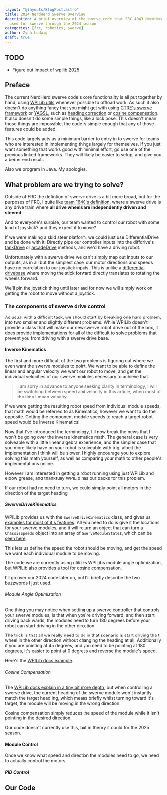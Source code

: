 ```yaml
---
layout: "@layouts/BlogPost.astro"
title: 2024 NerdHerd Swerve Overview
description: A brief overview of the swerve code that FRC 4043 NerdHerd
  used for swerve through the 2024 season
categories: [frc, robotics, swerve]
author: Zynh Ludwig
draft: true
---
```


## TODO

- Figure out impact of wpilib 2025

## Preface

[YAGSL]: https://docs.yagsl.com
[CTRE's swerve framework]: https://v6.docs.ctr-electronics.com/en/stable/docs/api-reference/mechanisms/swerve/swerve-overview.html
[heading correction]: https://docs.yagsl.com/overview/our-features/heading-correction
[cosine compensation]: https://docs.yagsl.com/overview/our-features/cosine-compensation
[WPILib utils]: https://docs.wpilib.org/en/stable

The current NerdHerd swerve code's core functionality is all put together
by hand, using [WPILib utils] whenever possible to offload work. As such it also
doesn't do anything fancy that you might get with using [CTRE's swerve
framework] or [YAGSL], such as [heading correction] or [cosine compensation].
It also doesn't do some simple things, like a lock pose. This doesn't mean
those things are impossible, the code is simple enough
that any of those features could be added.

This code largely acts as a minimum barrier to entry in to swerve for teams
who are interested in implementing things largely for themselves. If you just
want something that works good with minimal effort, go use one of the previous
linked frameworks. They will likely be easier to setup, and give you a better
end result.

Also we program in Java. My apologies.

## What problem are we trying to solve?

[team 1640's definition]: https://team1640.com/wiki/index.php/Swerve_Central
[DifferentialDrive]: https://github.wpilib.org/allwpilib/docs/release/java/edu/wpi/first/wpilibj/drive/DifferentialDrive.html
[arcadeDrive]: https://github.wpilib.org/allwpilib/docs/release/java/edu/wpi/first/wpilibj/drive/DifferentialDrive.html#arcadeDrive(double,double)
[tankDrive]: https://github.wpilib.org/allwpilib/docs/release/java/edu/wpi/first/wpilibj/drive/DifferentialDrive.html#tankDrive(double,double)
[differential drivebase]: https://www.andymark.com/products/am14u5-6-wheel-drop-center-robot-drive-base-first-kit-of-parts-chassis

Outside of FRC the defintion of swerve drive is a bit more broad, but for the
purposes of FRC, I quite like [team 1640's definition], where a swerve drive is
any drive train where **all drive wheels are independently driven and steered**.

And to everyone's surpise, our team wanted to control our robot with some kind
of joystick? and they expect it to move?

If we were making a skid steer platform, we could just use [DifferentialDrive]
and be done with it. Directly pipe our controller inputs into the diffdrive's
[tankDrive] or [arcadeDrive] methods, and we'd have a driving robot.

Unfortunately with a swerve drive we can't simply map out inputs to our outputs,
as in all but the simplest case, our motor directions and speeds have no
correlation to our joystick inputs. This is unlike a [differential drivebase]
where moving the stick forward directly translates to rotating the wheels
forward.

We'll pin the joystick thing until later and for now we will simply work on
getting the robot to move without a joystick.

### The components of swerve drive control

As usual with a difficult task, we should start by breaking one hard problem,
into two smaller and slightly different problems. While WPILib doesn't provide a
class that will make our new swerve robot drive out of the box, it does provide
implementations for all of the difficult to solve problems that prevent you from
driving with a swerve drive base.

#### Inverse Kinematics

The first and more difficult of the two problems is figuring out where we even
want the swerve modules to point. We want to be able to define the linear and
angular velocity we want our robot to move, and get the individual velocities
of our swerve modules necessary to achieve that.

> I am sorry in advance to anyone seeking clarity in terminology, I will be
> switching between speed and velocity in this article, when most of the time I
> mean velocity.

If we were getting the resulting robot speed from individual module speeds, that
math would be referred to as Kinematics, however we want to do the opposite.
Getting the component module speeds to reach a target robot speed would be
Inverse Kinematics!

Now that I've introduced the terminology, I'll now break the news that I won't
be going over the inverse kinematics math. The general case is very solveable
with a little linear algebra experience, and the simpler case that you more
likely have on your robot is solveable with trig, albeit the implementation I
think will be slower. I highly encourage you to explore solving this math
yourself, as well as comparing your math to other people's implementations online.

However I am interested in getting a robot running using just WPILib and elbow
grease, and thankfully WPILib has our backs for this problem.

If our robot had no need to turn, we could simply point all motors in the
direction of the target heading

##### SwerveDriveKinematics

[examples for most of it's features]: https://docs.wpilib.org/en/stable/docs/software/kinematics-and-odometry/swerve-drive-kinematics.html
[seen here]: https://docs.wpilib.org/en/stable/docs/software/kinematics-and-odometry/swerve-drive-kinematics.html#converting-chassis-speeds-to-module-states

WPILib provides us with the `SwerveDriveKinematics` class, and gives us
[examples for most of it's features]. All you need to do is give it the
locations for your swerve modules, and it will return an object that
can turn a `ChassisSpeeds` object into an array of `SwerveModuleState`s,
which can be [seen here].

This lets us define the speed the robot should be moving, and get the
speed we want each individual module to be moving.

The code we are currently using utilizes WPILibs module angle optimization, but
WPILib also provides a tool for cosine compensation.

I'll go over our 2024 code later on, but I'll briefly describe the two buzzwords
I just used.

###### Module Angle Optimization

[WPILib docs example]: https://docs.wpilib.org/en/stable/docs/software/kinematics-and-odometry/swerve-drive-kinematics.html#converting-chassis-speeds-to-module-states

One thing you may notice when setting up a swerve controller that controls your
swerve modules, is that when you're driving forward, and then start driving back
wards, the modules need to turn 180 degrees before your robot can start driving
in the other direction.

The trick is that all we really need to do in that scenario is start driving tha
t wheel in the other direction without changing the heading at all. Additionally
if you are pointing at 45 degrees, and you need to be pointing at 180 degrees,
it's easier to point at 0 degrees and reverse the module's speed.

Here's the [WPILib docs example].

###### Cosine Compensation

[WPILib docs explain in a tiny bit more depth]: https://docs.wpilib.org/en/stable/docs/software/kinematics-and-odometry/swerve-drive-kinematics.html#cosine-compensation

The [WPILib docs explain in a tiny bit more depth], but when controlling a
swerve drive, the current heading of the swerve module won't instantly match
the target head ing, which means briefly whilst turning toward it's target, the
module will be moving in the wrong direction.

Cosine compensation simply reduces the speed of the module while it isn't
pointing in the desired direction.

Our code doesn't currently use this, but in theory it could for the 2025 season.

#### Module Control

Once we know what speed and direction the modules need to go, we need to
actually control the motors

##### PID Control

## Our Code
